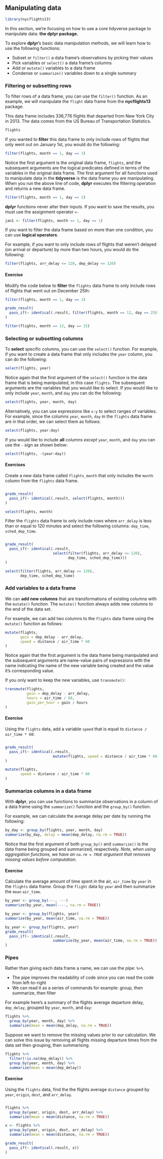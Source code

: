 ## Manipulating data

```r
library(nycflights13)
```

<!-- Adapted from Hannah's tutorial: https://github.com/hluebbering/tidyverse-manipulating-data/ -->

In this section, we’re focusing on how to use a core tidyverse package to manipulate data: **the dplyr package.**

To explore **dplyr**’s basic data manipulation methods, we will learn how to use the following functions:

* Subset or `filter()` a data frame’s observations by picking their values 
* Pick variables or `select()` a data frame’s columns
* Add or `mutate()` variables to a data frame
* Condense or `summarize()` variables down to a single summary 

### Filtering or subsetting rows

To filter rows of a data frame, you can use the `filter()` function. As an example, we will manipulate the `flight` data frame from the **nycflights13** package. 

This data frame includes 336,776 flights that departed from New York City in 2013. The data comes from the US Bureau of Transportation Statistics.

```r
flights
```

If you wanted to **filter** this data frame to only include rows of flights that only went out on January 1st, you would do the following:

```r
filter(flights, month == 1, day == 1)
```

Notice the first argument is the original data frame, `flights`, and the subsequent arguments are the logical predicates defined in terms of the variables in the original data frame. The first argument for all functions used to manipulate data in the **tidyverse** is the data frame you are manipulating. When you run the above line of code, **dplyr** executes the filtering operation and returns a new data frame. 

```r
filter(flights, month == 1, day == 1)
```


**dplyr** functions never alter their inputs. If you want to save the results, you must use the assignment operator `<-`

```r
jan1 <- filter(flights, month == 1, day == 1)
```

If you want to filter the data frame based on more than one condition, you can use **logical operators**. 

For example, if you want to only include rows of flights that weren’t delayed (on arrival or departure) by more than two hours, you would do the following:

```r
filter(flights, arr_delay <= 120, dep_delay <= 120)
```


#### Exercise

Modify the code below to **filter** the `flights` data frame to only include rows of flights that went out on December 25th:

```r
filter(flights, month == 1, day == 1)
```

```r
grade_result(
  pass_if(~ identical(.result, filter(flights, month == 12, day == 25)))
)
```

```r
filter(flights, month == 12, day == 25)
```

### Selecting or subsetting columns

To **select** specific columns, you can use the `select()` function. For example, if you want to create a data frame that only includes the `year` column, you can do the following:


```r
select(flights, year)
```


Notice again that the first argument of the `select()` function is the data frame that is being manipulated, in this case `flights`. The subsequent arguments are the variables that you would like to select. If you would like to only include `year`, `month`, and `day` you can do the following:

```r
select(flights, year, month, day)
```

Alternatively, you can use expressions like `x:y` to select ranges of variables. For example, since the columns `year`, `month`, `day` in the `flights` data frame are in that order, we can select them as follows:

```r
select(flights, year:day)
```

If you would like to include **all** columns _except_ `year`, `month`, and `day` you can use the `-` sign as shown below:

```r
select(flights, -(year:day))
```


#### Exercises

Create a new data frame called `flights_month` that only includes the `month` column from the `flights` data frame.

```r

```

```r
grade_result(
  pass_if(~ identical(.result, select(flights, month)))
)
```

```r
select(flights, month)
```



Filter the `flights` data frame to only include rows where `arr_delay` is less than or equal to 120 minutes and select the following columns: `dep_time`, `sched_dep_time`.

```r

```

```r
grade_result(
  pass_if(~ identical(.result, 
                      select(filter(flights, arr_delay <= 120),
                             dep_time, sched_dep_time)))
)
```

```r
select(filter(flights, arr_delay <= 120),
       dep_time, sched_dep_time)
```


### Add variables to a data frame

We can **add new columns** that are transformations of existing columns with the `mutate()` function. The `mutate()` function always adds new columns to the end of the data set. 

For example, we can add two columns to the `flights` data frame using the `mutate()` function as follows:

```r
mutate(flights,
       gain = dep_delay - arr_delay,
       speed = distance / air_time * 60
)
```

Notice again that the first argument is the data frame being manipulated and the subsequent arguments are name-value pairs of expressions with the name indicating the name of the new variable being created and the value it's corresponding value.

If you only want to keep the new variables, use `transmute()`:

```r
transmute(flights,
          gain = dep_delay - arr_delay,
          hours = air_time / 60,
          gain_per_hour = gain / hours
)
```


#### Exercise

Using the `flights` data, add a variable `speed` that is equal to `distance / air_time * 60`:


```r

```


```r
grade_result(
  pass_if(~ identical(.result, 
                      mutate(flights, speed = distance / air_time * 60)))
)
```


```r
mutate(flights,
       speed = distance / air_time * 60
)
```

### Summarize columns in a data frame

With **dplyr**, you can use functions to summarize observations in a column of a data frame using the `summarize()` function and the `group_by()` function.

For example, we can calculate the average delay per date by running the following:

```r
by_day <- group_by(flights, year, month, day)
summarize(by_day, delay = mean(dep_delay, na.rm = TRUE))
```

Notice that the first argument of both `group_by()` and `summarize()` is the data frame being grouped and summarized, respectively. _Note, when using aggregation functions, we have an `na.rm = TRUE` argument that removes missing values before computation._

#### Exercise

Calculate the average amount of time spent in the air, `air_time` by `year` in the `flights` data frame. Group the `flight` data by `year` and then summarize the `mean` `air_time`.

```r
by_year <- group_by(---, ---)
summarize(by_year, mean(----, na.rm = TRUE))
```

```r
by_year <- group_by(flights, year)
summarize(by_year, mean(air_time, na.rm = TRUE))
```

```r
by_year <- group_by(flights, year)
grade_result(
  pass_if(~ identical(.result, 
                      summarize(by_year, mean(air_time, na.rm = TRUE))))
)
```

### Pipes

Rather than giving each data frame a name, we can use the pipe: `%>%`.

- The pipe improves the readability of code since you can read the code from left-to-right
- We can read it as a series of commands for example: group, then summarize, then filter

For example here's a summary of the flights average departure delay, `dep_delay`, grouped by `year`, `month`, and `day`:


```r
flights %>% 
  group_by(year, month, day) %>% 
  summarize(mean = mean(dep_delay, na.rm = TRUE))
```

Suppose we want to remove the missing values prior to our calculation. We can solve this issue by removing all flights missing departure times from the data set then grouping, then summarising.

```r
flights %>% 
  filter(!is.na(dep_delay)) %>%
  group_by(year, month, day) %>% 
  summarize(mean = mean(dep_delay))
```


#### Exercise

Using the `flights` data, find the the flights average `distance` grouped by `year`, `origin`, `dest`, and `arr_delay`.

```r
```

```r
flights %>% 
  group_by(year, origin, dest, arr_delay) %>% 
  summarize(mean = mean(distance, na.rm = TRUE))
```

```r
x <- flights %>% 
  group_by(year, origin, dest, arr_delay) %>% 
  summarize(mean = mean(distance, na.rm = TRUE))

grade_result(
  pass_if(~ identical(.result, x))
)
```

